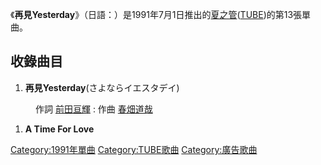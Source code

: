 {{Infobox Single
| Name        = 再見Yesterday<br />{{lang|ja|さよならイエスタデイ}} 
| Cover       = 
| Artist      = [[夏之管|夏之管]] 
| Album       = [[TUBEstⅡ|TUBEstⅡ]]、[[TUBEstⅢ|TUBEstⅢ]]
| Released    = 1991年7月1日
| Format      = 
| Recorded    = 
| Genre       = [[J-POP|J-POP]]
| Length      = 7分57秒
| Label       = [[Sony_Music|Sony Music]] 
| Writer      = [[前田亘輝|前田亘輝]]
| Producer    = [[夏之管|夏之管]]
| Certification   = 
| Chart position        = *週間最高排行第3位 （[[Oricon公信榜|Oricon]]）
*1991年年間排行第15位（[[Oricon|Oricon]]）
| Last single  = [[湘南My_Love|湘南My Love]] <br />（1991年）
| This single  = '''再見Yesterday''' <br />（1991年）
| Next single  = [[是夏天|是夏天]] <br />（1992年）
}}

《'''再見Yesterday'''》（日語：{{lang|ja|さよならイエスタデイ}}）是1991年7月1日推出的[[夏之管|夏之管]]([[TUBE|TUBE]])的第13張單曲。

== 收錄曲目 ==
#'''再見Yesterday'''(さよならイエスタデイ)
: 作詞  [[前田亘輝|前田亘輝]]  : 作曲  [[春畑道哉|春畑道哉]]
#'''A Time For Love'''

{{DEFAULTSORT:Sayonara Yesterday}}
[[Category:1991年單曲|Category:1991年單曲]]
[[Category:TUBE歌曲|Category:TUBE歌曲]]
[[Category:廣告歌曲|Category:廣告歌曲]]